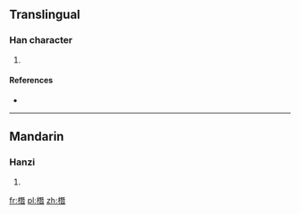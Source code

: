 ==Translingual==

===Han character===
{{Han char|rn=75|rad=木|as=12|sn=16|four=|canj=木一山日 (DMUA)}}

# {{defn|Han|sort=木12}}

====References====
* {{Han ref|kx=0555.110|dkj=15595|dj=0944.040|hdz=21290.070|uh=6A6C|ud=27244}}

----

==Mandarin==

===Hanzi===
{{cmn-hanzi|pin=[[cén]] ([[cen2]]), [[shàn]] ([[shan4]])|wg=ts'en<sup>2</sup>, shan<sup>4</sup>}}

# {{defn|lang=cmn|sort=木12}}

[[fr:橬]]
[[pl:橬]]
[[zh:橬]]